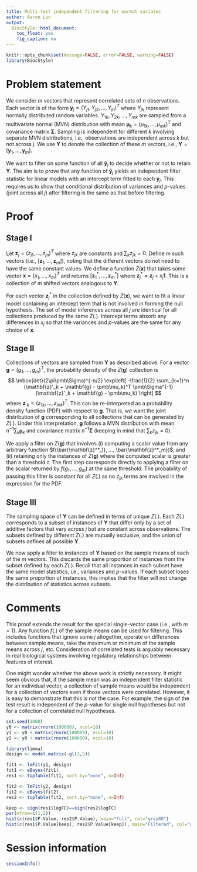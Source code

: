 ```yaml
---
title: Multi-test independent filtering for normal variates
author: Aaron Lun
output:
  BiocStyle::html_document:
    toc_float: yes
    fig_caption: no
---
```


```r
knitr::opts_chunk$set(message=FALSE, error=FALSE, warning=FALSE)
library(BiocStyle)
```

# Problem statement

We consider $m$ vectors that represent correlated sets of $n$ observations.
Each vector is of the form $\mathbf{y}_j = (Y_{j1}, Y_{j2}, ..., Y_{jn})^T$ where $Y_{jk}$ represent normally distributed random variables.
$Y_{1k}, Y_{2k}, ..., Y_{mk}$ are sampled from a multivariate normal (MVN) distribution with mean $\pmb\mu_k = (\mu_{1k}, ..., \mu_{mk})^T$ and covariance matrix $\pmb\Sigma$.
Sampling is independent for different $k$ involving separate MVN distributions, i.e., observations are independent across $k$ but not across $j$.
We use $\mathbf{Y}$ to denote the collection of these $m$ vectors, i.e., $\mathbf{Y} = [\mathbf{y}_1, ..., \mathbf{y}_m]$.

We want to filter on some function of all $\mathbf{\bar y}_j$ to decide whether or not to retain $\mathbf{Y}$.
The aim is to prove that any function of $\mathbf{\bar y}_j$ yields an independent filter statistic for linear models with an intercept term fitted to each $\mathbf{y}_j$.
This requires us to show that conditional distribution of variances and $p$-values (joint across all $j$) after filtering is the same as that before filtering.

# Proof

## Stage I

Let $\mathbf{z}_j = (z_{j1}, ..., z_{jn})^T$ where $z_{jk}$ are constants and $\sum_k z_{jk} = 0$. 
Define $m$ such vectors (i.e., $[\mathbf{z}_1, ..., \mathbf{z}_m]$), noting that the different vectors do not need to have the same constant values.
We define a function $Z(\mathbf{x})$ that takes some vector $\mathbf{x} = (x_1, ..., x_m)^T$ and returns $[\mathbf{z}^*_1, ..., \mathbf{z}^*_m]$ 
where $\mathbf{z}^*_j = \mathbf{z}_j + x_j\mathbf{1}$.
This is a collection of $m$ shifted vectors analogous to $\mathbf{Y}$.

For each vector $\mathbf{z}^*_j$ in the collection defined by $Z(\mathbf{x})$, 
we want to fit a linear model containing an intercept term that is not involved in forming the null hypothesis.
The set of model inferences across all $j$ are identical for all collections produced by the same $Z(.)$.
Intercept terms absorb any differences in $x_j$ so that the variances and $p$-values are the same for any choice of $\mathbf{x}$.

## Stage II

Collections of vectors are sampled from $\mathbf{Y}$ as described above.
For a vector $\mathbf{g} = (g_1, ..., g_m)^T$, the probability density of the $Z(\mathbf{g})$ collection is
$$
\mbox{det}(2\pi\pmb\Sigma)^{-n/2} \exp\left[ -\frac{1}{2} \sum_{k=1}^n (\mathbf{z}'_k + \mathbf{g} - \pmb\mu_k)^T \pmb\Sigma^{-1} (\mathbf{z}'_k + \mathbf{g} - \pmb\mu_k) \right]
$$
where $\mathbf{z}'_k = (z_{1k}, ..., z_{mk})^T$.
This can be re-interpreted as a probability density function (PDF) with respect to $\mathbf{g}$.
That is, we want the joint distribution of $\mathbf{g}$ corresponding to all collections that can be generated by $Z(.)$.
Under this interpretation, $\mathbf{g}$ follows a MVN distribution with mean $n^{-1}\sum_k \pmb\mu_k$ and covariance matrix $n^{-1}\pmb\Sigma$ (keeping in mind that $\sum_k z_{jk} = 0$).

We apply a filter on $Z(\mathbf{g})$ that involves (i) computing a scalar value from any arbitrary function $f(\bar{\mathbf{z}^*_1}, ..., \bar{\mathbf{z}^*_m})$,
and (ii) retaining only the instances of $Z(\mathbf{g})$ where the computed scalar is greater than a threshold $\tau$.
The first step corresponds directly to applying a filter on the scalar returned by $f(g_1, ..., g_m)$ at the same threshold.
The probability of passing this filter is constant for all $Z(.)$ as no $z_{jk}$ terms are involved in the expression for the PDF.

## Stage III

The sampling space of $\mathbf{Y}$ can be defined in terms of unique $Z(.)$.
Each $Z(.)$ corresponds to a subset of instances of $\mathbf{Y}$ that differ only by a set of additive factors that vary across $j$ but are constant across observations.
The subsets defined by different $Z(.)$ are mutually exclusive, and the union of subsets defines all possible $\mathbf{Y}$.

We now apply a filter to instances of $\mathbf{Y}$ based on the sample means of each of the $m$ vectors.
This discards the same proportion of instances from the subset defined by each $Z(.)$.
Recall that all instances in each subset have the same model statistics, i.e., variances and $p$-values.
If each subset loses the same proportion of instances, this implies that the filter will not change the distribution of statistics across subsets.

# Comments

This proof extends the result for the special single-vector case (i.e., with $m=1$).
Any function $f(.)$ of the sample means can be used for filtering.
This includes functions that ignore some $j$ altogether, operate on differences between sample means, take the maximum or minimum of the sample means across $j$, etc.
Consideration of correlated tests is arguably necessary in real biological systems involving regulatory relationships between features of interest.

One might wonder whether the above work is strictly necessary.
It might seem obvious that, if the sample mean was an independent filter statistic for an individual vector, 
a collection of sample means would be independent for a collection of vectors even if those vectors were correlated.
However, it is easy to demonstrate that this is not the case.
For example, the sign of the test result is independent of the $p$-value for single null hypotheses but not for a collection of correlated null hypotheses.

```r
set.seed(1000)
y0 <- matrix(rnorm(100000), ncol=10)
y1 <- y0 + matrix(rnorm(100000), ncol=10)
y2 <- y0 + matrix(rnorm(100000), ncol=10)

library(limma)
design <- model.matrix(~gl(2,5))

fit1 <- lmFit(y1, design)
fit1 <- eBayes(fit1)
res1 <- topTable(fit1, sort.by="none", n=Inf)

fit2 <- lmFit(y2, design)
fit2 <- eBayes(fit2)
res2 <- topTable(fit2, sort.by="none", n=Inf)

keep <- sign(res1$logFC)==sign(res2$logFC)
par(mfrow=c(1,2))
hist(c(res1$P.Value, res2$P.Value), main="Full", col="grey80")
hist(c(res1$P.Value[keep], res2$P.Value[keep]), main="Filtered", col="grey80")
```

# Session information

```r
sessionInfo()
```
